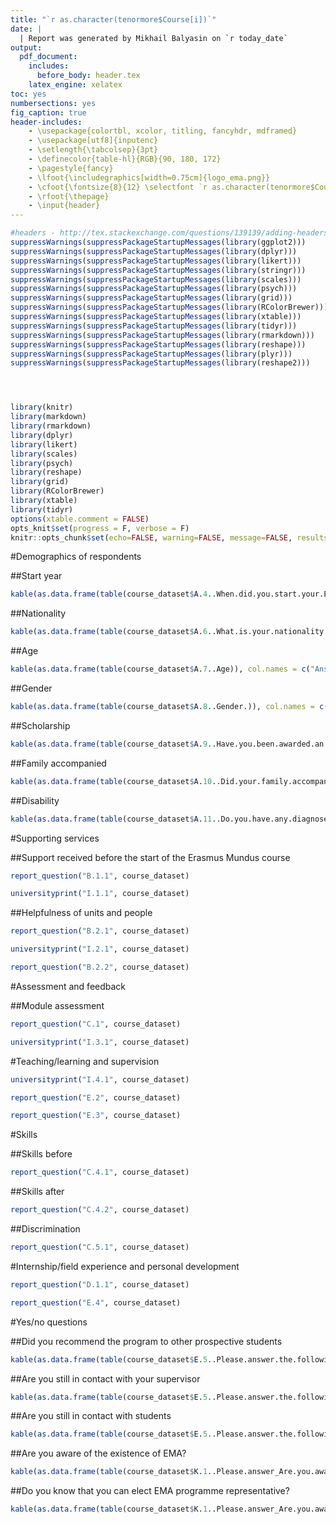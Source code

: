 ```yaml
---
title: "`r as.character(tenormore$Course[i])`"
date: |
  | Report was generated by Mikhail Balyasin on `r today_date`
output: 
  pdf_document:
    includes:
      before_body: header.tex
    latex_engine: xelatex
toc: yes
numbersections: yes
fig_caption: true
header-includes:
    - \usepackage{colortbl, xcolor, titling, fancyhdr, mdframed}
    - \usepackage[utf8]{inputenc}
    - \setlength{\tabcolsep}{3pt}
    - \definecolor{table-hl}{RGB}{90, 180, 172}
    - \pagestyle{fancy}
    - \lfoot{\includegraphics[width=0.75cm]{logo_ema.png}}
    - \cfoot{\fontsize{8}{12} \selectfont `r as.character(tenormore$Course[i])`}
    - \rfoot{\thepage}  
    - \input{header}
---
```


```r
#headers - http://tex.stackexchange.com/questions/139139/adding-headers-and-footers-using-pandoc
suppressWarnings(suppressPackageStartupMessages(library(ggplot2)))
suppressWarnings(suppressPackageStartupMessages(library(dplyr)))
suppressWarnings(suppressPackageStartupMessages(library(likert)))
suppressWarnings(suppressPackageStartupMessages(library(stringr)))
suppressWarnings(suppressPackageStartupMessages(library(scales)))
suppressWarnings(suppressPackageStartupMessages(library(psych)))
suppressWarnings(suppressPackageStartupMessages(library(grid)))
suppressWarnings(suppressPackageStartupMessages(library(RColorBrewer)))
suppressWarnings(suppressPackageStartupMessages(library(xtable)))
suppressWarnings(suppressPackageStartupMessages(library(tidyr)))
suppressWarnings(suppressPackageStartupMessages(library(rmarkdown)))
suppressWarnings(suppressPackageStartupMessages(library(reshape)))
suppressWarnings(suppressPackageStartupMessages(library(plyr)))
suppressWarnings(suppressPackageStartupMessages(library(reshape2)))




library(knitr)
library(markdown)
library(rmarkdown)
library(dplyr)
library(likert)
library(scales)
library(psych)
library(reshape)
library(grid)
library(RColorBrewer)
library(xtable)
library(tidyr)
options(xtable.comment = FALSE)
opts_knit$set(progress = F, verbose = F)
knitr::opts_chunk$set(echo=FALSE, warning=FALSE, message=FALSE, results = 'asis')
```

\pagebreak

#Demographics of respondents

##Start year
```r
kable(as.data.frame(table(course_dataset$A.4..When.did.you.start.your.EMJMD.)), col.names = c("Answer", "Frequency"))
```

##Nationality
```r
kable(as.data.frame(table(course_dataset$A.6..What.is.your.nationality..please.choose.one.only..)), col.names = c("Answer", "Frequency"))
```

##Age
```r
kable(as.data.frame(table(course_dataset$A.7..Age)), col.names = c("Answer", "Frequency"))
```

##Gender
```r
kable(as.data.frame(table(course_dataset$A.8..Gender.)), col.names = c("Answer", "Frequency"))
```

##Scholarship
```r
kable(as.data.frame(table(course_dataset$A.9..Have.you.been.awarded.an.Erasmus.Mundus.scholarship.for.your.master.studies.)), col.names = c("Answer", "Frequency"))
```

##Family accompanied
```r
kable(as.data.frame(table(course_dataset$A.10..Did.your.family.accompany.you.throughout.your.master.course.either.for.the.entire.course.or.partially.)), col.names = c("Answer", "Frequency"))
```

##Disability
```r
kable(as.data.frame(table(course_dataset$A.11..Do.you.have.any.diagnosed.disability.)), col.names = c("Answer", "Frequency"))
```



#Supporting services

##Support received before the start of the Erasmus Mundus course

```r
report_question("B.1.1", course_dataset)
```
```r
universityprint("I.1.1", course_dataset)
```


##Helpfulness of units and people

```r
report_question("B.2.1", course_dataset)
```
```r
universityprint("I.2.1", course_dataset)
```

```r
report_question("B.2.2", course_dataset)
```


#Assessment and feedback

##Module assessment

```r
report_question("C.1", course_dataset)
```

```r
universityprint("I.3.1", course_dataset)
```

#Teaching/learning and supervision

```r
universityprint("I.4.1", course_dataset)
```
```r
report_question("E.2", course_dataset)
```
```r
report_question("E.3", course_dataset)
```

#Skills

##Skills before
```r
report_question("C.4.1", course_dataset)
```

##Skills after
```r
report_question("C.4.2", course_dataset)
```

##Discrimination
```r
report_question("C.5.1", course_dataset)
```


#Internship/field experience and personal development

```r
report_question("D.1.1", course_dataset)
```
```r
report_question("E.4", course_dataset)
```


#Yes/no questions

##Did you recommend the program to other prospective students
```r
kable(as.data.frame(table(course_dataset$E.5..Please.answer.the.following.questions_Did.you.recommend.the.Erasmus.Mundus.program.to.other.prospective.students.)), col.names = c("Answer", "Frequency"))
```

##Are you still in contact with your supervisor
```r
kable(as.data.frame(table(course_dataset$E.5..Please.answer.the.following.questions_Are.you.still.in.contact.with.your.supervisor.)), col.names = c("Answer", "Frequency"))
```

##Are you still in contact with students
```r
kable(as.data.frame(table(course_dataset$E.5..Please.answer.the.following.questions_Are.you.still.in.contact.with.students.in.your.course.)), col.names = c("Answer", "Frequency"))
```

##Are you aware of the existence of EMA?
```r
kable(as.data.frame(table(course_dataset$K.1..Please.answer_Are.you.aware.of.the.existence.of.the.Erasmus.Mundus.Students.and.Alumni.Association.)), col.names = c("Answer", "Frequency"))
```

##Do you know that you can elect EMA programme representative?
```r
kable(as.data.frame(table(course_dataset$K.1..Please.answer_Are.you.aware.that.each.programme.can.elect.an.EMA.Programme.Representative.)), col.names = c("Answer", "Frequency"))
```
